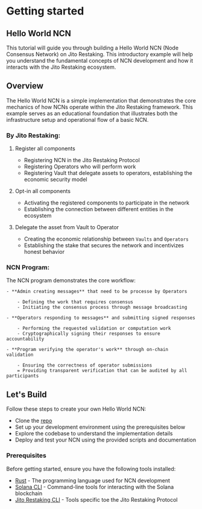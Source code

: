 # Getting started

## Hello World NCN

This tutorial will guide you through building a Hello World NCN (Node Consensus Network) on Jito Restaking. 
This introductory example will help you understand the fundamental concepts of NCN development and how it interacts with the Jito Restaking ecosystem.

## Overview

The Hello World NCN is a simple implementation that demonstrates the core mechanics of how NCNs operate within the Jito Restaking framework. 
This example serves as an educational foundation that illustrates both the infrastructure setup and operational flow of a basic NCN.


### By Jito Restaking:

1. Register all components

    - Registering NCN in the Jito Restaking Protocol
    - Registering Operators who will perform work
    - Registering Vault that delegate assets to operators, establishing the economic security model

2. Opt-in all components

    - Activating the registered components to participate in the network
    - Establishing the connection between different entities in the ecosystem

3. Delegate the asset from Vault to Operator

    - Creating the economic relationship between `Vaults` and `Operators`
    - Establishing the stake that secures the network and incentivizes honest behavior

### NCN Program:

The NCN program demonstrates the core workflow:

    - **Admin creating messages** that need to be processe by Operators

        - Defining the work that requires consensus
        - Initiating the consensus process through message broadcasting

    - **Operators responding to messages** and submitting signed responses

        - Performing the requested validation or computation work
        - Cryptographically signing their responses to ensure accountability
    
    - **Program verifying the operator's work** through on-chain validation

        - Ensuring the correctness of operator submissions
        = Providing transparent verification that can be audited by all participants

## Let's Build

Follow these steps to create your own Hello World NCN:

- Clone the [repo](https://github.com/aoikurokawa/hello-world-ncn)
- Set up your development environment using the prerequisites below
- Explore the codebase to understand the implementation details
- Deploy and test your NCN using the provided scripts and documentation


### Prerequisites

Before getting started, ensure you have the following tools installed:

- [Rust] - The programming language used for NCN development
- [Solana CLI] - Command-line tools for interacting with the Solana blockchain
- [Jito Restaking CLI] - Tools specific toe the Jito Restaking Protocol

[Rust]: https://www.rust-lang.org/tools/install
[Solana CLI]: https://solana.com/docs/intro/installation
[Jito Restaking CLI]: https://github.com/jito-foundation/restaking/blob/master/cli/getting_started.md
